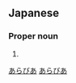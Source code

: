 ==Japanese==
{{ja-kanjitab|あ|ら|び|あ|yomi=o}}

===Proper noun===
{{ja-pos|proper|アラビア}}

# {{rare spelling of|アラビア|lang=ja|sort=あらびあ}}
[[Category:Japanese terms spelled with ateji|あらびあ]]
[[Category:ja:Peninsulas|あらびあ]]